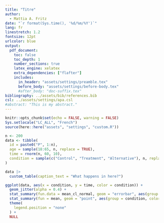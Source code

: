 ```yaml
---
title: "Titre"
author:
  - Mattia A. Fritz
date: "`r format(Sys.time(), '%d/%m/%Y')`"
lang: fr
linestretch: 1.2
fontsize: 12pt
urlcolor: blue
output:
  pdf_document:
    toc: false
    toc_depth: 1
    number_sections: true
    latex_engine: xelatex
    extra_dependencies: ["flafter"]
    includes:
      in_header: "assets/settings/preamble.tex"
      before_body: "assets/settings/before-body.tex"
      #after_body: "doc-suffix.tex"
bibliography: ../assets/bib/references.bib
csl: ../assets/settings/apa.csl
#abstract: "This is my abstract."
---
```


```r
knitr::opts_chunk$set(echo = FALSE, warning = FALSE)
Sys.setlocale("LC_ALL", "French")
source(here::here("assets", "settings", "custom.R"))
```

```r
n <- 200
data <- tibble(
  id = paste0("P", 1:n),
  age = sample(18:65, n, replace = TRUE),
  time = rnorm(n, 60, 10),
  condition = sample(c("Control", "Treatment", "Alternative"), n, replace = TRUE)
)

data |> 
  custom_table(caption_text = "What happens in here?")
```

```r
ggplot(data, aes(x = condition, y = time, color = condition)) +
  geom_jitter(alpha = 0.4) +
  stat_summary(fun.data = mean_cl_normal, geom = "errorbar", aes(group = condition, color = condition), width = 0.4) +
  stat_summary(fun = mean, geom = "point", aes(group = condition, color = condition), size = 3, shape = 15) +
  theme(
    legend.position = "none"
  ) +
  NULL
```

